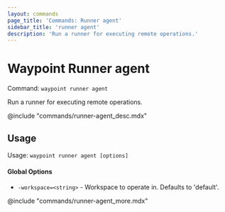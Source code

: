 ```yaml
---
layout: commands
page_title: 'Commands: Runner agent'
sidebar_title: 'runner agent'
description: 'Run a runner for executing remote operations.'
---
```


# Waypoint Runner agent

Command: `waypoint runner agent`

Run a runner for executing remote operations.

@include "commands/runner-agent_desc.mdx"

## Usage

Usage: `waypoint runner agent [options]`

#### Global Options

- `-workspace=<string>` - Workspace to operate in. Defaults to 'default'.

@include "commands/runner-agent_more.mdx"
